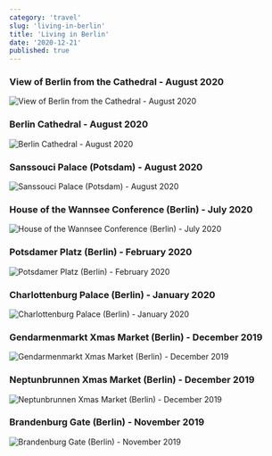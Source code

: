 ```yaml
---
category: 'travel'
slug: 'living-in-berlin'
title: 'Living in Berlin'
date: '2020-12-21'
published: true
---
```


### View of Berlin from the Cathedral - August 2020

![View of Berlin from the Cathedral - August 2020](./images/berlin.jpg)

### Berlin Cathedral - August 2020

![Berlin Cathedral - August 2020](./images/berlin-cathedral.jpg)

### Sanssouci Palace (Potsdam) - August 2020

![Sanssouci Palace (Potsdam) - August 2020](./images/sanssouci.jpg)

### House of the Wannsee Conference (Berlin) - July 2020

![House of the Wannsee Conference (Berlin) - July 2020](./images/wannsee.jpg)

### Potsdamer Platz (Berlin) - February 2020

![Potsdamer Platz (Berlin) - February 2020](./images/potsdamer-platz.jpg)

### Charlottenburg Palace (Berlin) - January 2020

![Charlottenburg Palace (Berlin) - January 2020](./images/charlottenburg-palace.jpg)

### Gendarmenmarkt Xmas Market (Berlin) - December 2019

![Gendarmenmarkt Xmas Market (Berlin) - December 2019](./images/gendarmenmarkt-xmas-market.jpg)

### Neptunbrunnen Xmas Market (Berlin) - December 2019

![Neptunbrunnen Xmas Market (Berlin) - December 2019](./images/neptunbrunnen-xmas-market.jpg)

### Brandenburg Gate (Berlin) - November 2019

![Brandenburg Gate (Berlin) - November 2019](./images/brandenburg-gate.jpg)
